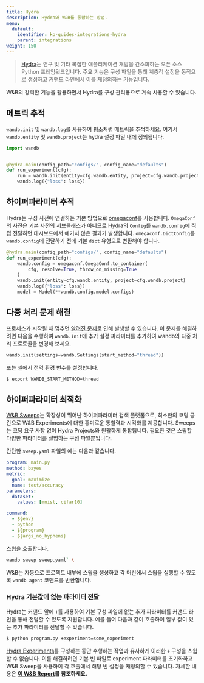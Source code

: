 ---
title: Hydra
description: Hydra와 W&B를 통합하는 방법.
menu:
  default:
    identifier: ko-guides-integrations-hydra
    parent: integrations
weight: 150
---

> [Hydra](https://hydra.cc)는 연구 및 기타 복잡한 애플리케이션 개발을 간소화하는 오픈 소스 Python 프레임워크입니다. 주요 기능은 구성 파일을 통해 계층적 설정을 동적으로 생성하고 커맨드 라인에서 이를 재정의하는 기능입니다.

W&B의 강력한 기능을 활용하면서 Hydra를 구성 관리용으로 계속 사용할 수 있습니다.

## 메트릭 추적

`wandb.init` 및 `wandb.log`를 사용하여 평소처럼 메트릭을 추적하세요. 여기서 `wandb.entity` 및 `wandb.project`는 hydra 설정 파일 내에 정의됩니다.

```python
import wandb


@hydra.main(config_path="configs/", config_name="defaults")
def run_experiment(cfg):
    run = wandb.init(entity=cfg.wandb.entity, project=cfg.wandb.project)
    wandb.log({"loss": loss})
```

## 하이퍼파라미터 추적

Hydra는 구성 사전에 연결하는 기본 방법으로 [omegaconf](https://omegaconf.readthedocs.io/en/2.1_branch/)를 사용합니다. `OmegaConf`의 사전은 기본 사전의 서브클래스가 아니므로 Hydra의 `Config`를 `wandb.config`에 직접 전달하면 대시보드에서 예기치 않은 결과가 발생합니다. `omegaconf.DictConfig`를 `wandb.config`에 전달하기 전에 기본 `dict` 유형으로 변환해야 합니다.

```python
@hydra.main(config_path="configs/", config_name="defaults")
def run_experiment(cfg):
    wandb.config = omegaconf.OmegaConf.to_container(
        cfg, resolve=True, throw_on_missing=True
    )
    wandb.init(entity=cfg.wandb.entity, project=cfg.wandb.project)
    wandb.log({"loss": loss})
    model = Model(**wandb.config.model.configs)
```

## 다중 처리 문제 해결

프로세스가 시작될 때 멈추면 [알려진 문제](/ko/guides/models/track/log/distributed-training)로 인해 발생할 수 있습니다. 이 문제를 해결하려면 다음을 수행하여 `wandb.init`에 추가 설정 파라미터를 추가하여 wandb의 다중 처리 프로토콜을 변경해 보세요.

```python
wandb.init(settings=wandb.Settings(start_method="thread"))
```

또는 셸에서 전역 환경 변수를 설정합니다.

```bash
$ export WANDB_START_METHOD=thread
```

## 하이퍼파라미터 최적화

[W&B Sweeps](/ko/guides/models/sweeps/)는 확장성이 뛰어난 하이퍼파라미터 검색 플랫폼으로, 최소한의 코딩 공간으로 W&B Experiments에 대한 흥미로운 통찰력과 시각화를 제공합니다. Sweeps는 코딩 요구 사항 없이 Hydra Projects와 원활하게 통합됩니다. 필요한 것은 스윕할 다양한 파라미터를 설명하는 구성 파일뿐입니다.

간단한 `sweep.yaml` 파일의 예는 다음과 같습니다.

```yaml
program: main.py
method: bayes
metric:
  goal: maximize
  name: test/accuracy
parameters:
  dataset:
    values: [mnist, cifar10]

command:
  - ${env}
  - python
  - ${program}
  - ${args_no_hyphens}
```

스윕을 호출합니다.

``` bash
wandb sweep sweep.yaml` \
```

W&B는 자동으로 프로젝트 내부에 스윕을 생성하고 각 머신에서 스윕을 실행할 수 있도록 `wandb agent` 코맨드를 반환합니다.

### Hydra 기본값에 없는 파라미터 전달

<a id="pitfall-3-sweep-passing-parameters-not-present-in-defaults"></a>

Hydra는 커맨드 앞에 `+`를 사용하여 기본 구성 파일에 없는 추가 파라미터를 커맨드 라인을 통해 전달할 수 있도록 지원합니다. 예를 들어 다음과 같이 호출하여 일부 값이 있는 추가 파라미터를 전달할 수 있습니다.

```bash
$ python program.py +experiment=some_experiment
```

[Hydra Experiments](https://hydra.cc/docs/patterns/configuring_experiments/)를 구성하는 동안 수행하는 작업과 유사하게 이러한 `+` 구성을 스윕할 수 없습니다. 이를 해결하려면 기본 빈 파일로 experiment 파라미터를 초기화하고 W&B Sweep을 사용하여 각 호출에서 해당 빈 설정을 재정의할 수 있습니다. 자세한 내용은 [**이 W&B Report**](http://wandb.me/hydra)**를 참조하세요.**
